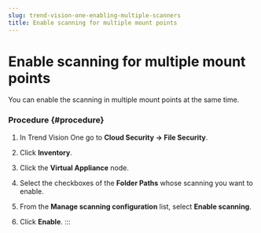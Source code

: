 ```yaml
---
slug: trend-vision-one-enabling-multiple-scanners
title: Enable scanning for multiple mount points
---
```

# Enable scanning for multiple mount points

You can enable the scanning in multiple mount points at the same time.

### Procedure {#procedure}

1.  In Trend Vision One go to **Cloud Security → File Security**.

2.  Click **Inventory**.

3.  Click the **Virtual Appliance** node.

4.  Select the checkboxes of the **Folder Paths** whose scanning you want to enable.

5.  From the **Manage scanning configuration** list, select **Enable scanning**.

6.  Click **Enable**.
:::
